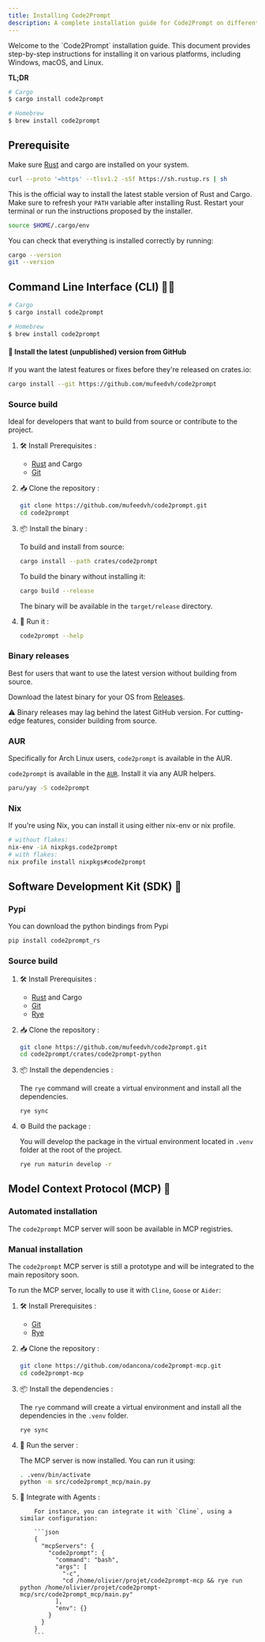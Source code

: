 ```yaml
---
title: Installing Code2Prompt
description: A complete installation guide for Code2Prompt on different operating systems.
---
```




<Card title="Guide Overview">
  Welcome to the `Code2Prompt` installation guide. This document provides
  step-by-step instructions for installing it on various platforms, including
  Windows, macOS, and Linux.
</Card>

**TL;DR**

```bash
# Cargo
$ cargo install code2prompt

# Homebrew
$ brew install code2prompt
```

## Prerequisite

Make sure [Rust](https://www.rust-lang.org/tools/install) and cargo are installed on your system.

```sh
curl --proto '=https' --tlsv1.2 -sSf https://sh.rustup.rs | sh
```

This is the official way to install the latest stable version of Rust and Cargo.
Make sure to refresh your `PATH` variable after installing Rust. Restart your terminal or run the instructions proposed by the installer.

```sh
source $HOME/.cargo/env
```

You can check that everything is installed correctly by running:

```sh
cargo --version
git --version
```

## Command Line Interface (CLI) 👨‍💻

```bash
# Cargo
$ cargo install code2prompt

# Homebrew
$ brew install code2prompt
```

#### 🧪 Install the latest (unpublished) version from GitHub

If you want the latest features or fixes before they're released on crates.io:

```sh
cargo install --git https://github.com/mufeedvh/code2prompt
```

### Source build

Ideal for developers that want to build from source or contribute to the project.

<Steps>

1.  🛠️ Install Prerequisites :

    - [Rust](https://www.rust-lang.org/tools/install) and Cargo
    - [Git](https://git-scm.com/downloads)

2.  📥 Clone the repository :

    ```sh
    git clone https://github.com/mufeedvh/code2prompt.git
    cd code2prompt
    ```

3.  📦 Install the binary :

    To build and install from source:

    ```sh
    cargo install --path crates/code2prompt
    ```

    To build the binary without installing it:

    ```sh
    cargo build --release
    ```

    The binary will be available in the `target/release` directory.

4.  🚀 Run it :

    ```sh
    code2prompt --help
    ```

</Steps>

### Binary releases

Best for users that want to use the latest version without building from source.

Download the latest binary for your OS from [Releases](https://github.com/mufeedvh/code2prompt/releases).

⚠️ Binary releases may lag behind the latest GitHub version. For cutting-edge features, consider building from source.

### AUR

Specifically for Arch Linux users, `code2prompt` is available in the AUR.

`code2prompt` is available in the [`AUR`](https://aur.archlinux.org/packages?O=0&K=code2prompt). Install it via any AUR helpers.

```sh
paru/yay -S code2prompt
```

### Nix

If you're using Nix, you can install it using either nix-env or nix profile.

```sh
# without flakes:
nix-env -iA nixpkgs.code2prompt
# with flakes:
nix profile install nixpkgs#code2prompt
```

## Software Development Kit (SDK) 🐍

### Pypi

You can download the python bindings from Pypi

```sh
pip install code2prompt_rs
```

### Source build

<Steps>

1.  🛠️ Install Prerequisites :

    - [Rust](https://www.rust-lang.org/tools/install) and Cargo
    - [Git](https://git-scm.com/downloads)
    - [Rye](https://rye.astral.sh/)

2.  📥 Clone the repository :

    ```sh
    git clone https://github.com/mufeedvh/code2prompt.git
    cd code2prompt/crates/code2prompt-python
    ```

3.  📦 Install the dependencies :

    The `rye` command will create a virtual environment and install all the dependencies.

    ```sh
    rye sync
    ```

4.  ⚙️ Build the package :

    You will develop the package in the virtual environment located in `.venv` folder at the root of the project.

    ```sh
    rye run maturin develop -r
    ```

</Steps>

## Model Context Protocol (MCP) 🤖

### Automated installation

The `code2prompt` MCP server will soon be available in MCP registries.

### Manual installation

The `code2prompt` MCP server is still a prototype and will be integrated to the main repository soon.

To run the MCP server, locally to use it with `Cline`, `Goose` or `Aider`:

<Steps>

1.  🛠️ Install Prerequisites :

    - [Git](https://git-scm.com/downloads)
    - [Rye](https://rye.astral.sh/)

2.  📥 Clone the repository :

    ```sh
    git clone https://github.com/odancona/code2prompt-mcp.git
    cd code2prompt-mcp
    ```

3.  📦 Install the dependencies :

    The `rye` command will create a virtual environment and install all the dependencies in the `.venv` folder.

    ```sh
    rye sync
    ```

4.  🚀 Run the server :

    The MCP server is now installed. You can run it using:

    ```sh
    . .venv/bin/activate
    python -m src/code2prompt_mcp/main.py
    ```

5.  🔌 Integrate with Agents :

            For instance, you can integrate it with `Cline`, using a similar configuration:

            ```json
            {
              "mcpServers": {
                "code2prompt": {
                  "command": "bash",
                  "args": [
                    "-c",
                    "cd /home/olivier/projet/code2prompt-mcp && rye run python /home/olivier/projet/code2prompt-mcp/src/code2prompt_mcp/main.py"
                  ],
                  "env": {}
                }
              }
            }
            ```

</Steps>
